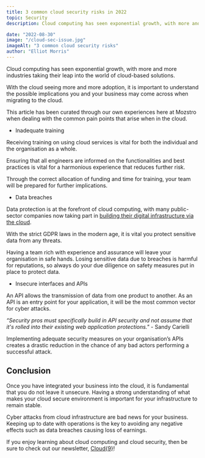 ```yaml
---
title: 3 common cloud security risks in 2022
topic: Security
description: Cloud computing has seen exponential growth, with more and more industries taking their leap into the world of cloud-based solutions. 

date: "2022-08-30"
image: "/cloud-sec-issue.jpg"
imageAlt: "3 common cloud security risks"
author: "Elliot Morris"
---
```


Cloud computing has seen exponential growth, with more and more industries taking their leap into the world of cloud-based solutions. 

With the cloud seeing more and more adoption, it is important to understand the possible implications you and your business may come across when migrating to the cloud. 

This article has been curated through our own experiences here at Mozstro when dealing with the common pain points that arise when in the cloud. 

- Inadequate training

Receiving training on using cloud services is vital for both the individual and the organisation as a whole.

Ensuring that all engineers are informed on the functionalities and best practices is vital for a harmonious experience that reduces further risk. 

Through the correct allocation of funding and time for training, your team will be prepared for further implications.

- Data breaches

Data protection is at the forefront of cloud computing, with many public-sector companies now taking part in [building their digital infrastructure via the cloud](https://www.mozstro.com/projects/registration-service). 

With the strict GDPR laws in the modern age, it is vital you protect sensitive data from any threats.

Having a team rich with experience and assurance will leave your organisation in safe hands. Losing sensitive data due to breaches is harmful for reputations, so always do your due diligence on safety measures put in place to protect data. 

 

- Insecure interfaces and APIs

An API allows the transmission of data from one product to another. As an API is an entry point for your application, it will be the most common vector for cyber attacks.

*“Security pros must specifically build in API security and not assume that it's rolled into their existing web application protections."*  - Sandy Carielli

Implementing adequate security measures on your organisation’s APIs creates a drastic reduction in the chance of any bad actors performing a successful attack.


## Conclusion


Once you have integrated your business into the cloud, it is fundamental that you do not leave it unsecure. Having a strong understanding of what makes your cloud secure environment is important for your infrastructure to remain stable. 

Cyber attacks from cloud infrastructure are bad news for your business. Keeping up to date with operations is the key to avoiding any negative effects such as data breaches causing loss of earnings.


If you enjoy learning about cloud computing and cloud security, then be sure to check out our newsletter, [Cloud{9}](https://www.linkedin.com/newsletters/cloud-9-6959985769700540416/)!